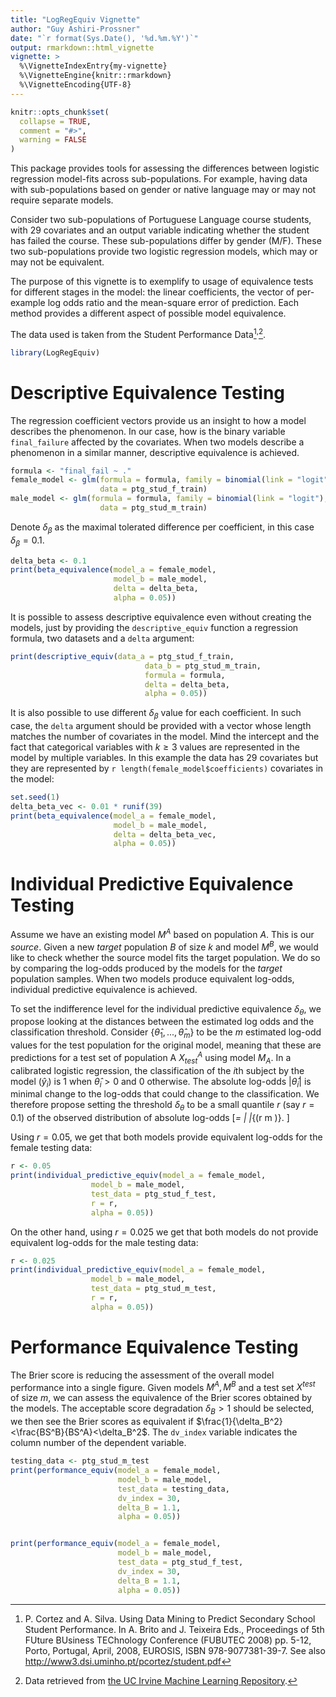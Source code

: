```yaml
---
title: "LogRegEquiv Vignette"
author: "Guy Ashiri-Prossner"
date: "`r format(Sys.Date(), '%d.%m.%Y')`"
output: rmarkdown::html_vignette
vignette: >
  %\VignetteIndexEntry{my-vignette}
  %\VignetteEngine{knitr::rmarkdown}
  %\VignetteEncoding{UTF-8}
---
```


```r
knitr::opts_chunk$set(
  collapse = TRUE,
  comment = "#>",
  warning = FALSE
)
```

This package provides tools for assessing the differences between logistic 
regression model-fits across sub-populations. For example, having data with
sub-populations based on gender or native language may or may not require 
separate models.

Consider two sub-populations of Portuguese Language course students, with 
29 covariates and an output variable indicating whether the student has failed 
the course. These sub-populations differ by gender (M/F). These two 
sub-populations provide two logistic regression models, which may or may not 
be equivalent.

The purpose of this vignette is to exemplify to usage of equivalence tests
for different stages in the model: the linear coefficients, the vector of 
per-example log odds ratio and the mean-square error of prediction.
Each method provides a different aspect of possible model equivalence.

The data used is taken from the Student Performance Data[^1]^,^[^2].

[^1]: P. Cortez and A. Silva. Using Data Mining to Predict Secondary School Student Performance. In A. Brito and J. Teixeira Eds., Proceedings of 5th FUture BUsiness TEChnology Conference (FUBUTEC 2008) pp. 5-12, Porto, Portugal, April, 2008, EUROSIS, ISBN 978-9077381-39-7. See also <http://www3.dsi.uminho.pt/pcortez/student.pdf>
[^2]: Data retrieved from [the UC Irvine Machine Learning Repository](https://archive.ics.uci.edu/ml/datasets/student+performance).


```r
library(LogRegEquiv)
```

# Descriptive Equivalence Testing

The regression coefficient vectors provide us an insight to how a model
describes the phenomenon. In our case, how is the binary variable `final_failure`
affected by the covariates. When two models describe a phenomenon in a similar
manner, descriptive equivalence is achieved.

```r
formula <- "final_fail ~ ."
female_model <- glm(formula = formula, family = binomial(link = "logit"),
                    data = ptg_stud_f_train)
male_model <- glm(formula = formula, family = binomial(link = "logit"),
                    data = ptg_stud_m_train)
```

Denote $\delta_\beta$ as the maximal tolerated difference per coefficient, in this case
$\delta_\beta=0.1$.

```r
delta_beta <- 0.1
print(beta_equivalence(model_a = female_model,
                       model_b = male_model,
                       delta = delta_beta,
                       alpha = 0.05))
```

It is possible to assess descriptive equivalence even without creating the models, just by providing the `descriptive_equiv` function a regression formula, two datasets and a `delta` argument:

```r
print(descriptive_equiv(data_a = ptg_stud_f_train,
                              data_b = ptg_stud_m_train, 
                              formula = formula,
                              delta = delta_beta,
                              alpha = 0.05))
```

It is also possible to use different $\delta_\beta$ value for each coefficient. In such case, the `delta` argument should be provided with a vector whose length matches the number of covariates in the model. Mind the intercept and the fact that categorical variables with $k\geq 3$ values are represented in the model by multiple variables. In this example the data has 29 covariates but they are represented by `r length(female_model$coefficients)` covariates in the model:

```r
set.seed(1)
delta_beta_vec <- 0.01 * runif(39)
print(beta_equivalence(model_a = female_model,
                       model_b = male_model,
                       delta = delta_beta_vec,
                       alpha = 0.05))
```


# Individual Predictive Equivalence Testing

Assume we have an existing model $M^A$ based on population $A$. This is our *source*. Given a new *target* population $B$ of size $k$ and model $M^B$, we would like to check whether the source model fits the target population. We do so by comparing the log-odds produced by the models for the *target* population samples. When two models produce equivalent log-odds, individual predictive equivalence is achieved.

To set the indifference level for the individual predictive equivalence $\delta_\theta$, we propose looking 
at the distances between the estimated log odds and the classification threshold. 
Consider $\{\hat{\theta}_1,...,\hat{\theta}_m\}$ to be the $m$ estimated log-odd values for the test population for the original model, meaning that these are predictions for a test set of population A $X_{test}^A$ using model $M_A$. 
In a calibrated logistic regression, the classification of the $i$th subject by the model ($\hat{y}_i$) is 1 when $\hat{\theta}_i >0$ and 0 otherwise. The absolute log-odds $\left| \hat{\theta}_i \right|$ is minimal change to the log-odds that could change to the classification.
We therefore propose setting the threshold $\delta_\theta$ to be a small quantile $r$ (say $r = 0.1$) of the observed distribution of absolute log-odds 
\[\delta_\theta =  \left| \hat{\theta}\right|_{(\lceil r \cdot m \rceil)}. \]

Using $r=0.05$, we get that both models provide equivalent log-odds for the female testing data:

```r
r <- 0.05
print(individual_predictive_equiv(model_a = female_model,
                  model_b = male_model,
                  test_data = ptg_stud_f_test,
                  r = r,
                  alpha = 0.05))
```

On the other hand, using $r=0.025$ we get that both models do not provide equivalent log-odds for the male testing data:

```r
r <- 0.025
print(individual_predictive_equiv(model_a = female_model,
                  model_b = male_model,
                  test_data = ptg_stud_m_test,
                  r = r,
                  alpha = 0.05))
```


# Performance Equivalence Testing

The Brier score is reducing the assessment of the overall model performance into a single figure. Given models $M^A,M^B$ and a test set $X^{test}$ of size $m$, we can assess the equivalence of the Brier scores obtained by the models. The acceptable score degradation $\delta_B>1$ should be selected, we then see the Brier scores as equivalent if $\frac{1}{\delta_B^2}<\frac{BS^B}{BS^A}<\delta_B^2$.
The `dv_index` variable indicates the column number of the dependent variable.

```r
testing_data <- ptg_stud_m_test
print(performance_equiv(model_a = female_model, 
                        model_b = male_model, 
                        test_data = testing_data,
                        dv_index = 30,
                        delta_B = 1.1,
                        alpha = 0.05))


print(performance_equiv(model_a = female_model, 
                        model_b = male_model, 
                        test_data = ptg_stud_f_test,
                        dv_index = 30,
                        delta_B = 1.1,
                        alpha = 0.05))
```
